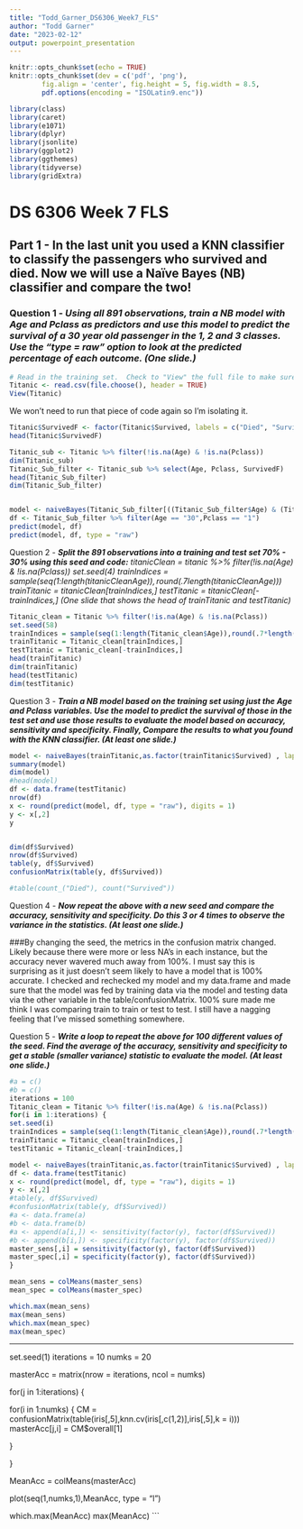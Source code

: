 ```yaml
---
title: "Todd_Garner_DS6306_Week7_FLS"
author: "Todd Garner"
date: "2023-02-12"
output: powerpoint_presentation
---
```


```r
knitr::opts_chunk$set(echo = TRUE)
knitr::opts_chunk$set(dev = c('pdf', 'png'), 
        fig.align = 'center', fig.height = 5, fig.width = 8.5, 
        pdf.options(encoding = "ISOLatin9.enc")) 

library(class)
library(caret)
library(e1071)
library(dplyr)
library(jsonlite)
library(ggplot2)
library(ggthemes)
library(tidyverse)
library(gridExtra)
```

# DS 6306 Week 7 FLS

## Part 1 - In the last unit you used a KNN classifier to classify the passengers who survived and died.  Now we will use a Naïve Bayes (NB) classifier and compare the two! 

### Question 1 - ***Using all 891 observations, train a NB model with Age and Pclass as predictors and use this model to predict the survival of a 30 year old passenger in the 1, 2 and 3 classes.  Use the “type = raw” option to look at the predicted percentage of each outcome. (One slide.)***

```r
# Read in the training set.  Check to "View" the full file to make sure it's what we want.
Titanic <- read.csv(file.choose(), header = TRUE)
View(Titanic)
```
We won't need to run that piece of code again so I'm isolating it. 

```r
Titanic$SurvivedF <- factor(Titanic$Survived, labels = c("Died", "Survived"))
head(Titanic$SurvivedF)

Titanic_sub <- Titanic %>% filter(!is.na(Age) & !is.na(Pclass))
dim(Titanic_sub)
Titanic_Sub_filter <- Titanic_sub %>% select(Age, Pclass, SurvivedF)
head(Titanic_Sub_filter)
dim(Titanic_Sub_filter)


model <- naiveBayes(Titanic_Sub_filter[((Titanic_Sub_filter$Age) & (Titanic_Sub_filter$Pclass)), c("Age", "Pclass")], Titanic_Sub_filter$SurvivedF, laplace = 1) 
df <- Titanic_Sub_filter %>% filter(Age == "30",Pclass == "1")
predict(model, df)
predict(model, df, type = "raw")
```
Question 2 - ***Split the 891 observations into a training and test set 70% - 30% using this seed and code:***
      *titanicClean = titanic %>% filter(!is.na(Age) & !is.na(Pclass))*
      *set.seed(4)*
      *trainIndices = sample(seq(1:length(titanicClean$Age)),round(.7length(titanicClean$Age)))*
      *trainTitanic = titanicClean[trainIndices,]*
      *testTitanic = titanicClean[-trainIndices,]*
      *(One slide that shows the head of trainTitanic and testTitanic)*
      

```r
Titanic_clean = Titanic %>% filter(!is.na(Age) & !is.na(Pclass))
set.seed(58)
trainIndices = sample(seq(1:length(Titanic_clean$Age)),round(.7*length(Titanic_clean$Age)))
trainTitanic = Titanic_clean[trainIndices,]
testTitanic = Titanic_clean[-trainIndices,]
head(trainTitanic)
dim(trainTitanic)
head(testTitanic)
dim(testTitanic)
```
Question 3 - ***Train a NB model based on the training set using just the Age and Pclass variables. Use the model to predict the survival of those in the test set and use those results to evaluate the model based on accuracy, sensitivity and specificity. Finally, Compare the results to what you found with the KNN classifier. (At least one slide.)***

```r
model <- naiveBayes(trainTitanic,as.factor(trainTitanic$Survived) , laplace = 1) 
summary(model)
dim(model)
#head(model)
df <- data.frame(testTitanic)
nrow(df)
x <- round(predict(model, df, type = "raw"), digits = 1)
y <- x[,2]
y


dim(df$Survived)
nrow(df$Survived)
table(y, df$Survived)
confusionMatrix(table(y, df$Survived))

#table(count_("Died"), count("Survived"))
```

Question 4 - ***Now repeat the above with a new seed and compare the accuracy, sensitivity and specificity.  Do this 3 or 4 times to observe the variance in the statistics. (At least one slide.)***

###By changing the seed, the metrics in the confusion matrix changed.  Likely because there were more or less NA's in each instance, but the accuracy never wavered much away from 100%.  I must say this is surprising as it just doesn't seem likely to have a model that is 100% accurate.  I checked and rechecked my model and my data.frame and made sure that the model was fed by training data via the model and testing data via the other variable in the table/confusionMatrix.  100% sure made me think I was comparing train to train or test to test.  I still have a nagging feeling that I've missed something somewhere.  

Question 5 - ***Write a loop to repeat the above for 100 different values of the seed.  Find the average of the accuracy, sensitivity and specificity to get a stable (smaller variance) statistic to evaluate the model.  (At least one slide.)***

```r
#a = c()
#b = c()
iterations = 100
Titanic_clean = Titanic %>% filter(!is.na(Age) & !is.na(Pclass))
for(i in 1:iterations) {
set.seed(i)
trainIndices = sample(seq(1:length(Titanic_clean$Age)),round(.7*length(Titanic_clean$Age)))
trainTitanic = Titanic_clean[trainIndices,]
testTitanic = Titanic_clean[-trainIndices,]

model <- naiveBayes(trainTitanic,as.factor(trainTitanic$Survived) , laplace = 1) 
df <- data.frame(testTitanic)
x <- round(predict(model, df, type = "raw"), digits = 1)
y <- x[,2]
#table(y, df$Survived)
#confusionMatrix(table(y, df$Survived))
#a <- data.frame(a)
#b <- data.frame(b)
#a <- append(a[i,]) <- sensitivity(factor(y), factor(df$Survived))
#b <- append(b[i,]) <- specificity(factor(y), factor(df$Survived))
master_sens[,i] = sensitivity(factor(y), factor(df$Survived))
master_spec[,i] = specificity(factor(y), factor(df$Survived))
}

mean_sens = colMeans(master_sens)
mean_spec = colMeans(master_spec)

which.max(mean_sens)
max(mean_sens)
which.max(mean_spec)
max(mean_spec)
```
--------------------------------
set.seed(1)
iterations = 10
numks = 20

masterAcc = matrix(nrow = iterations, ncol = numks)

for(j in 1:iterations)
{
  
  for(i in 1:numks)
  {
    CM = confusionMatrix(table(iris[,5],knn.cv(iris[,c(1,2)],iris[,5],k = i)))
    masterAcc[j,i] = CM$overall[1]
    
  }
  
}

MeanAcc = colMeans(masterAcc)

plot(seq(1,numks,1),MeanAcc, type = "l")

which.max(MeanAcc)
max(MeanAcc)
```








